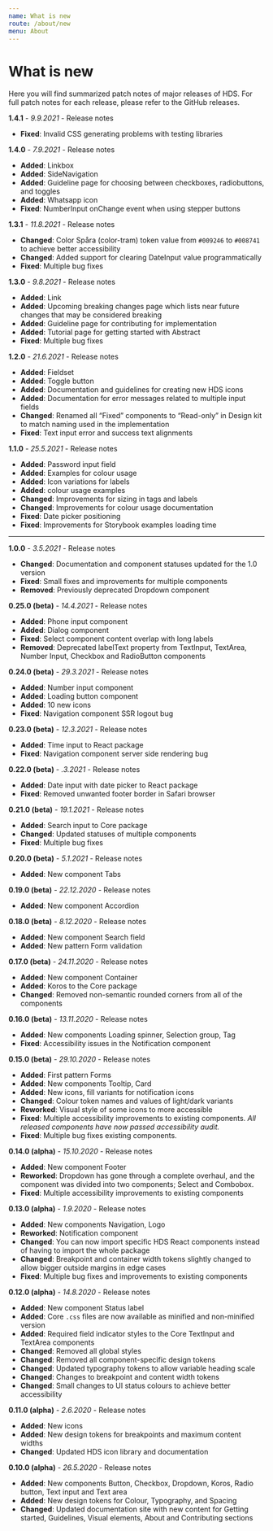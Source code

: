 ```yaml
---
name: What is new
route: /about/new
menu: About
---
```



# What is new

<LargeParagraph>
    Here you will find summarized patch notes of major releases of HDS. For full patch notes for each release, please refer to the <Link href="https://github.com/City-of-Helsinki/helsinki-design-system/releases" external>GitHub releases</Link>.
</LargeParagraph>

<p><strong>1.4.1</strong> - <em>9.9.2021</em> - <Link href="https://github.com/City-of-Helsinki/helsinki-design-system/releases/tag/v1.4.1" external>Release notes</Link></p>

- **Fixed**: Invalid CSS generating problems with testing libraries

<p><strong>1.4.0</strong> - <em>7.9.2021</em> - <Link href="https://github.com/City-of-Helsinki/helsinki-design-system/releases/tag/v1.4.0" external>Release notes</Link></p>

- **Added**: Linkbox
- **Added**: SideNavigation
- **Added**: Guideline page for choosing between checkboxes, radiobuttons, and toggles
- **Added**: Whatsapp icon
- **Fixed**: NumberInput onChange event when using stepper buttons

<p><strong>1.3.1</strong> - <em>11.8.2021</em> - <Link href="https://github.com/City-of-Helsinki/helsinki-design-system/releases/tag/v1.3.1" external>Release notes</Link></p>

- **Changed**: Color Spåra (color-tram) token value from `#009246` to `#008741` to achieve better accessibility
- **Changed**: Added support for clearing DateInput value programmatically
- **Fixed**: Multiple bug fixes

<p><strong>1.3.0</strong> - <em>9.8.2021</em> - <Link href="https://github.com/City-of-Helsinki/helsinki-design-system/releases/tag/v1.3.0" external>Release notes</Link></p>

- **Added**: Link
- **Added**: Upcoming breaking changes page which lists near future changes that may be considered breaking
- **Added**: Guideline page for contributing for implementation
- **Added**: Tutorial page for getting started with Abstract
- **Fixed**: Multiple bug fixes

<p><strong>1.2.0</strong> - <em>21.6.2021</em> - <Link href="https://github.com/City-of-Helsinki/helsinki-design-system/releases/tag/v1.2.0" external>Release notes</Link></p>

- **Added**: Fieldset
- **Added**: Toggle button
- **Added**: Documentation and guidelines for creating new HDS icons
- **Added**: Documentation for error messages related to multiple input fields
- **Changed**: Renamed all “Fixed” components to “Read-only” in Design kit to match naming used in the implementation
- **Fixed**: Text input error and success text alignments

<p><strong>1.1.0</strong> - <em>25.5.2021</em> - <Link href="https://github.com/City-of-Helsinki/helsinki-design-system/releases/tag/v1.1.0" external>Release notes</Link></p>

- **Added**: Password input field
- **Added**: Examples for colour usage
- **Added**: Icon variations for labels
- **Added**: colour usage examples
- **Changed**: Improvements for sizing in tags and labels
- **Changed**: Improvements for colour usage documentation
- **Fixed**: Date picker positioning
- **Fixed**: Improvements for Storybook examples loading time

<hr />

<p><strong>1.0.0</strong> - <em>3.5.2021</em> - <Link href="https://github.com/City-of-Helsinki/helsinki-design-system/releases/tag/v1.0.0" external>Release notes</Link></p>

- **Changed**: Documentation and component statuses updated for the 1.0 version
- **Fixed**: Small fixes and improvements for multiple components
- **Removed**: Previously deprecated Dropdown component



<p><strong>0.25.0 (beta)</strong> - <em>14.4.2021</em> - <Link href="https://github.com/City-of-Helsinki/helsinki-design-system/releases/tag/v0.25.0" external>Release notes</Link></p>

- **Added**: Phone input component
- **Added**: Dialog component
- **Fixed**: Select component content overlap with long labels
- **Removed**: Deprecated labelText property from TextInput, TextArea, Number Input, Checkbox and RadioButton components

<p><strong>0.24.0 (beta)</strong> - <em>29.3.2021</em> - <Link href="https://github.com/City-of-Helsinki/helsinki-design-system/releases/tag/v0.24.0" external>Release notes</Link></p>

- **Added**: Number input component
- **Added**: Loading button component
- **Added**: 10 new icons
- **Fixed**: Navigation component SSR logout bug

<p><strong>0.23.0 (beta)</strong> - <em>12.3.2021</em> - <Link href="https://github.com/City-of-Helsinki/helsinki-design-system/releases/tag/v0.23.0" external>Release notes</Link></p>

- **Added**: Time input to React package
- **Fixed**: Navigation component server side rendering bug

<p><strong>0.22.0 (beta)</strong> - <em>.3.2021</em> - <Link href="https://github.com/City-of-Helsinki/helsinki-design-system/releases/tag/v0.22.0" external>Release notes</Link></p>

- **Added**: Date input with date picker to React package
- **Fixed**: Removed unwanted footer border in Safari browser

<p><strong>0.21.0 (beta)</strong> - <em>19.1.2021</em> - <Link href="https://github.com/City-of-Helsinki/helsinki-design-system/releases/tag/v0.21.0" external>Release notes</Link></p>

- **Added**: Search input to Core package
- **Changed**: Updated statuses of multiple components
- **Fixed**: Multiple bug fixes

<p><strong>0.20.0 (beta)</strong> - <em>5.1.2021</em> - <Link href="https://github.com/City-of-Helsinki/helsinki-design-system/releases/tag/v0.20.0" external>Release notes</Link></p>

- **Added**: New component Tabs

<p><strong>0.19.0 (beta)</strong> - <em>22.12.2020</em> - <Link href="https://github.com/City-of-Helsinki/helsinki-design-system/releases/tag/v0.19.0" external>Release notes</Link></p>

- **Added**: New component Accordion

<p><strong>0.18.0 (beta)</strong> - <em>8.12.2020</em> - <Link href="https://github.com/City-of-Helsinki/helsinki-design-system/releases/tag/v0.18.0" external>Release notes</Link></p>

- **Added**: New component Search field
- **Added**: New pattern Form validation

<p><strong>0.17.0 (beta)</strong> - <em>24.11.2020</em> - <Link href="https://github.com/City-of-Helsinki/helsinki-design-system/releases/tag/v0.17.0" external>Release notes</Link></p>

- **Added**: New component Container
- **Added**: Koros to the Core package
- **Changed**: Removed non-semantic rounded corners from all of the components

<p><strong>0.16.0 (beta)</strong> - <em>13.11.2020</em> - <Link href="https://github.com/City-of-Helsinki/helsinki-design-system/releases/tag/v0.16.0" external>Release notes</Link></p>

- **Added**: New components Loading spinner, Selection group, Tag
- **Fixed**: Accessibility issues in the Notification component

<p><strong>0.15.0 (beta)</strong> - <em>29.10.2020</em> - <Link href="https://github.com/City-of-Helsinki/helsinki-design-system/releases/tag/v0.15.0" external>Release notes</Link></p>

- **Added**: First pattern Forms
- **Added**: New components Tooltip, Card
- **Added**: New icons, fill variants for notification icons
- **Changed**: Colour token names and values of light/dark variants
- **Reworked**: Visual style of some icons to more accessible
- **Fixed**: Multiple accessibility improvements to existing components. *All released components have now passed accessibility audit.*
- **Fixed**: Multiple bug fixes existing components. 

<p><strong>0.14.0 (alpha)</strong> - <em>15.10.2020</em> - <Link href="https://github.com/City-of-Helsinki/helsinki-design-system/releases/tag/v0.14.0" external>Release notes</Link></p>

- **Added**: New component Footer
- **Reworked**: Dropdown has gone through a complete overhaul, and the component was divided into two components; Select and Combobox.
- **Fixed**: Multiple accessibility improvements to existing components

<p><strong>0.13.0 (alpha)</strong> - <em>1.9.2020</em> - <Link href="https://github.com/City-of-Helsinki/helsinki-design-system/releases/tag/v0.13.0" external>Release notes</Link></p>

- **Added**: New components Navigation, Logo
- **Reworked**: Notification component
- **Changed**: You can now import specific HDS React components instead of having to import the whole package
- **Changed**: Breakpoint and container width tokens slightly changed to allow bigger outside margins in edge cases
- **Fixed**: Multiple bug fixes and improvements to existing components

<p><strong>0.12.0 (alpha)</strong> - <em>14.8.2020</em> - <Link href="https://github.com/City-of-Helsinki/helsinki-design-system/releases/tag/v0.12.0" external>Release notes</Link></p>

- **Added**: New component Status label
- **Added**: Core `.css` files are now available as minified and non-minified version
- **Added**: Required field indicator styles to the Core TextInput and TextArea components
- **Changed**: Removed all global styles
- **Changed**: Removed all component-specific design tokens
- **Changed**: Updated typography tokens to allow variable heading scale
- **Changed**: Changes to breakpoint and content width tokens
- **Changed**: Small changes to UI status colours to achieve better accessibility

<p><strong>0.11.0 (alpha)</strong> - <em>2.6.2020</em> - <Link href="https://github.com/City-of-Helsinki/helsinki-design-system/releases/tag/v0.11.0" external>Release notes</Link></p>

- **Added**: New icons
- **Added**: New design tokens for breakpoints and maximum content widths
- **Changed**: Updated HDS icon library and documentation

<p><strong>0.10.0 (alpha)</strong> - <em>26.5.2020</em> - <Link href="https://github.com/City-of-Helsinki/helsinki-design-system/releases/tag/v0.10.0" external>Release notes</Link></p>

- **Added**: New components Button, Checkbox, Dropdown, Koros, Radio button, Text input and Text area
- **Added**: New design tokens for Colour, Typography, and Spacing
- **Changed**: Updated documentation site with new content for Getting started, Guidelines, Visual elements, About and Contributing sections

